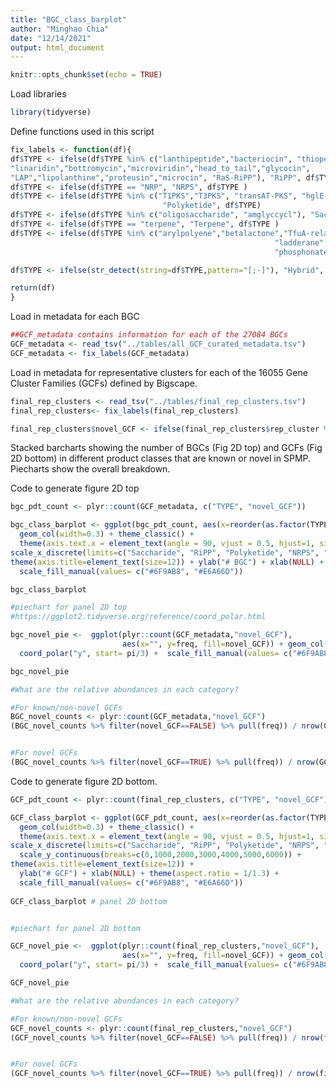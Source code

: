 ---
title: "BGC_class_barplot"
author: "Minghao Chia"
date: "12/14/2021"
output: html_document
---

```{r setup, include=FALSE}
knitr::opts_chunk$set(echo = TRUE)
```

Load libraries

```{r}
library(tidyverse)
```


Define functions used in this script


```{r}

fix_labels <- function(df){
df$TYPE <- ifelse(df$TYPE %in% c("lanthipeptide","bacteriocin", "thiopeptide","lassopeptide","cyanobactin","sactipeptide",
"linaridin","bottromycin","microviridin","head_to_tail","glycocin",
"LAP","lipolanthine","proteusin","microcin", "RaS-RiPP"), "RiPP", df$TYPE )
df$TYPE <- ifelse(df$TYPE == "NRP", "NRPS", df$TYPE )
df$TYPE <- ifelse(df$TYPE %in% c("T1PKS","T3PKS", "transAT-PKS", "hglE-KS"), 
                                  "Polyketide", df$TYPE)
df$TYPE <- ifelse(df$TYPE %in% c("oligosaccharide", "amglyccycl"), "Saccharide", df$TYPE )
df$TYPE <- ifelse(df$TYPE == "terpene", "Terpene", df$TYPE )
df$TYPE <- ifelse(df$TYPE %in% c("arylpolyene","betalactone","TfuA-related","butyrolactone",
                                                           "ladderane","CDPS", "siderophore", "phenazine", "resorcinol",
                                                           "phosphonate"), "Other", df$TYPE )

df$TYPE <- ifelse(str_detect(string=df$TYPE,pattern="[;-]"), "Hybrid", df$TYPE)

return(df)
}

```



Load in metadata for each BGC 

```{r, message=FALSE}

##GCF_metadata contains information for each of the 27084 BGCs
GCF_metadata <- read_tsv("../tables/all_GCF_curated_metadata.tsv")
GCF_metadata <- fix_labels(GCF_metadata)

```


Load in metadata for representative clusters for each of the 16055 Gene Cluster Families (GCFs) defined by Bigscape. 

```{r, message=FALSE}

final_rep_clusters <- read_tsv("../tables/final_rep_clusters.tsv")
final_rep_clusters<- fix_labels(final_rep_clusters)

final_rep_clusters$novel_GCF <- ifelse(final_rep_clusters$rep_cluster %in% (GCF_metadata %>% dplyr::filter(novel_GCF == TRUE) %>% pull(QUERYID)), TRUE, FALSE) 
```

Stacked barcharts showing the number of BGCs (Fig 2D top) and GCFs (Fig 2D bottom) in different product classes that are known or novel in SPMP. Piecharts show the overall breakdown.

Code to generate figure 2D top

```{r}
bgc_pdt_count <- plyr::count(GCF_metadata, c("TYPE", "novel_GCF"))

bgc_class_barplot <- ggplot(bgc_pdt_count, aes(x=reorder(as.factor(TYPE), -freq), y=freq, fill=novel_GCF)) + 
  geom_col(width=0.3) + theme_classic() + 
  theme(axis.text.x = element_text(angle = 90, vjust = 0.5, hjust=1, size=12), axis.text.y = element_text(size = 12)) +
scale_x_discrete(limits=c("Saccharide", "RiPP", "Polyketide", "NRPS", "Terpene", "Hybrid", "Other" ))  +
theme(axis.title=element_text(size=12)) + ylab("# BGC") + xlab(NULL) + theme(aspect.ratio = 1/1.3) +
  scale_fill_manual(values= c("#6F9AB8", "#E6A66D"))

bgc_class_barplot

#piechart for panel 2D top
#https://ggplot2.tidyverse.org/reference/coord_polar.html

bgc_novel_pie <-  ggplot(plyr::count(GCF_metadata,"novel_GCF"), 
                         aes(x="", y=freq, fill=novel_GCF)) + geom_col(width=1) + 
  coord_polar("y", start= pi/3) +  scale_fill_manual(values= c("#6F9AB8", "#E6A66D"))

bgc_novel_pie

#What are the relative abundances in each category?

#For known/non-novel GCFs
BGC_novel_counts <- plyr::count(GCF_metadata,"novel_GCF")
(BGC_novel_counts %>% filter(novel_GCF==FALSE) %>% pull(freq)) / nrow(GCF_metadata) #0.585


#For novel GCFs
(BGC_novel_counts %>% filter(novel_GCF==TRUE) %>% pull(freq)) / nrow(GCF_metadata) #0.414

```


Code to generate figure 2D bottom. 

```{r echo=FALSE}

GCF_pdt_count <- plyr::count(final_rep_clusters, c("TYPE", "novel_GCF"))

GCF_class_barplot <- ggplot(GCF_pdt_count, aes(x=reorder(as.factor(TYPE), -freq), y=freq, fill=novel_GCF)) + 
  geom_col(width=0.3) + theme_classic() + 
  theme(axis.text.x = element_text(angle = 90, vjust = 0.5, hjust=1, size=12), axis.text.y = element_text(size = 12)) +
scale_x_discrete(limits=c("Saccharide", "RiPP", "Polyketide", "NRPS", "Terpene", "Hybrid", "Other" ))  +
  scale_y_continuous(breaks=c(0,1000,2000,3000,4000,5000,6000)) +
theme(axis.title=element_text(size=12)) + 
  ylab("# GCF") + xlab(NULL) + theme(aspect.ratio = 1/1.3) +
  scale_fill_manual(values= c("#6F9AB8", "#E6A66D"))
 
GCF_class_barplot # panel 2D bottom


#piechart for panel 2D bottom

GCF_novel_pie <-  ggplot(plyr::count(final_rep_clusters,"novel_GCF"), 
                         aes(x="", y=freq, fill=novel_GCF)) + geom_col(width=1) + 
  coord_polar("y", start= pi/3) +  scale_fill_manual(values= c("#6F9AB8", "#E6A66D"))

GCF_novel_pie

#What are the relative abundances in each category?

#For known/non-novel GCFs
GCF_novel_counts <- plyr::count(final_rep_clusters,"novel_GCF")
(GCF_novel_counts %>% filter(novel_GCF==FALSE) %>% pull(freq)) / nrow(final_rep_clusters) #0.497


#For novel GCFs
(GCF_novel_counts %>% filter(novel_GCF==TRUE) %>% pull(freq)) / nrow(final_rep_clusters) #0.503


```